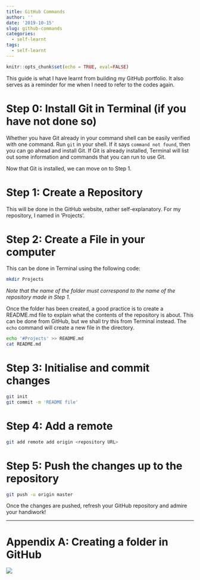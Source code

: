 ```yaml
---
title: GitHub Commands
author: ''
date: '2019-10-15'
slug: github-commands
categories:
  - self-learnt
tags:
  - self-learnt
---
```


```r
knitr::opts_chunk$set(echo = TRUE, eval=FALSE)
```

This guide is what I have learnt from building my GitHub portfolio. It also serves as a reminder for me when I need to refer to the codes again.

# Step 0: Install Git in Terminal (if you have not done so)

Whether you have Git already in your command shell can be easily verified with one command. Run `git` in your shell. If it says `command not found`, then you can go ahead and install Git. If Git is already installed, Terminal will list out some information and commands that you can run to use Git. 

Now that Git is installed, we can move on to Step 1.

# Step 1: Create a Repository

This will be done in the GitHub website, rather self-explanatory. For my repository, I named in 'Projects'. 

# Step 2: Create a File in your computer

This can be done in Terminal using the following code:
```bash
mkdir Projects
```

*Note that the name of the folder must correspond to the name of the repository made in Step 1.*

Once the folder has been created, a good practice is to create a README.md file to explain what the contents of the repository is about. This can be done from GitHub, but we shall try this from Terminal instead. The `echo` command will create a new file in the directory.

```bash
echo '#Projects' >> README.md
cat README.md
```

# Step 3: Initialise and commit changes

```bash
git init
git commit -m 'README file'
```

# Step 4: Add a remote

```bash
git add remote add origin <repository URL>
```

# Step 5: Push the changes up to the repository

```bash
git push -u origin master
```

Once the changes are pushed, refresh your GitHub repository and admire your handiwork!

--------------------------------------------------------------------------------------

# Appendix A: Creating a folder in GitHub

![](./git_folder.png)